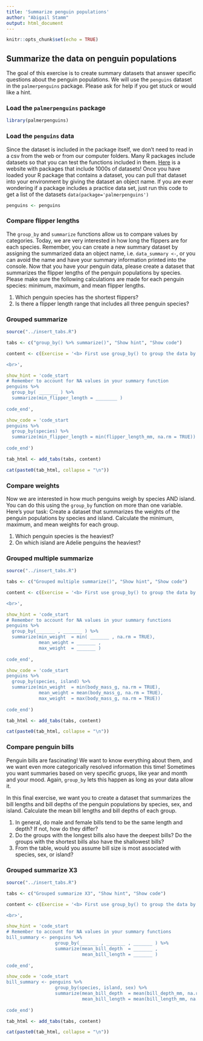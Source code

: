 ```yaml
---
title: 'Summarize penguin populations'
author: "Abigail Stamm"
output: html_document
---
```


```r
knitr::opts_chunk$set(echo = TRUE)
```

## Summarize the data on penguin populations

The goal of this exercise is to create summary datasets that answer specific questions about the penguin populations. We will use the `penguins` dataset in the `palmerpenguins` package. Please ask for help if you get stuck or would like a hint.

### Load the `palmerpenguins` package 

```r
library(palmerpenguins)
```


### Load the `penguins` data

Since the dataset is included in the package itself, we don't need to read in a csv from the web or from our computer folders. Many R packages include datasets so that you can test the functions included in them. [Here](https://vincentarelbundock.github.io/Rdatasets/datasets.html) is a website with packages that include 1000s of datasets! Once you have loaded your R package that contains a dataset, you can pull that dataset into your environment by giving the dataset an object name. If you are ever wondering if a package includes a practice data set, just run this code to get a list of the datasets `data(package='palmerpenguins')`

```r
penguins <- penguins
```

### Compare flipper lengths

The `group_by` and `summarize` functions allow us to compare values by categories. Today, we are very interested in how long the flippers are for each species. Remember, you can create a new summary dataset by assigning the summarized data an object name, i.e. `data_summary <-`, or you can avoid the name and have your summary information printed into the console. Now that you have your penguin data, please create a dataset that summarizes the flipper lengths of the penguin populations by species. Please make sure the following calculations are made for each penguin species: minimum, maximum, and mean flipper lengths. 

1. Which penguin species has the shortest flippers?
1. Is there a flipper length range that includes all three penguin species?


<div class="quiz">

### <i class="fas fa-cookie-bite" style="color: gray;"></i> Grouped summarize {-}

```r
source("../insert_tabs.R")

tabs <- c("group_by() %>% summarize()", "Show hint", "Show code")

content <- c(Exercise = '<b> First use group_by() to group the data by species, AND THEN use summarize() to add new column called min_flipper_length. Ignore the NA values with the argument `na.rm = TRUE`.</b>

<br>',

show_hint = 'code_start
# Remember to account for NA values in your summary function
penguins %>% 
  group_by( _______ ) %>%
  summarize(min_flipper_length = ________ )
  
code_end',

show_code = 'code_start
penguins %>% 
  group_by(species) %>%
  summarize(min_flipper_length = min(flipper_length_mm, na.rm = TRUE))
  
code_end')

tab_html <- add_tabs(tabs, content)

cat(paste0(tab_html, collapse = "\n"))
```

</div>


### Compare weights

Now we are interested in how much penguins weigh by species AND island. You can do this using the `group_by` function on more than one variable. Here's your task: Create a dataset that summarizes the weights of the penguin populations by species and island. Calculate the minimum, maximum, and mean weights for each group. 

1. Which penguin species is the heaviest?
1. On which island are Adelie penguins the heaviest?


<div class="quiz">

### <i class="fas fa-cookie-bite" style="color: gray;"></i> Grouped multiple summarize {-}

```r
source("../insert_tabs.R")

tabs <- c("Grouped multiple summarize()", "Show hint", "Show code")

content <- c(Exercise = '<b> First use group_by() to group the data by species and island, AND THEN use summarize() to add new columns for min, mean, and max flipper_length. Ignore the NA values with the argument `na.rm = TRUE`. </b>

<br>',

show_hint = 'code_start
# Remember to account for NA values in your summary functions
penguins %>% 
  group_by(_______ , _______ ) %>%
  summarize(min_weight  = min( _______ , na.rm = TRUE),
            mean_weight = _______ ,
            max_weight  = _______ )
            
code_end',

show_code = 'code_start
penguins %>% 
  group_by(species, island) %>%
  summarize(min_weight  = min(body_mass_g, na.rm = TRUE),
            mean_weight = mean(body_mass_g, na.rm = TRUE),
            max_weight  = max(body_mass_g, na.rm = TRUE)) 
            
code_end')

tab_html <- add_tabs(tabs, content)

cat(paste0(tab_html, collapse = "\n"))
```

</div>



### Compare penguin bills

Penguin bills are fascinating! We want to know everything about them, and we want even more categorically resolved information this time! Sometimes you want summaries based on very specific gruops, like year and month and your mood. Again, `group_by` lets this happen as long as your data allow it. 

In this final exercise, we want you to create a dataset that summarizes the bill lengths and bill depths of the penguin populations by species, sex, and island. Calculate the mean bill lengths and bill depths of each group. 

1. In general, do male and female bills tend to be the same length and depth? If not, how do they differ?
1. Do the groups with the longest bills also have the deepest bills? Do the groups with the shortest bills also have the shallowest bills?
1. From the table, would you assume bill size is most associated with species, sex, or island?


<div class="quiz">

### <i class="fas fa-cookie-bite" style="color: gray;"></i> Grouped summarize X3 {-}

```r
source("../insert_tabs.R")

tabs <- c("Grouped summarize X3", "Show hint", "Show code")

content <- c(Exercise = '<b> First use group_by() to group the data by species, island, and sex -AND THEN- use summarize() to add new columns for the mean bill depth and bill length. Ignore the NA values with the argument `na.rm = TRUE`. Store the result in the new table "bill_summary". </b>

<br>',

show_hint = 'code_start
# Remember to account for NA values in your summary functions
bill_summary <- penguins %>% 
                  group_by(_______ , _______ , _______ ) %>%
                  summarize(mean_bill_depth  = _______ ,
                            mean_bill_length = _______ )
            
code_end',

show_code = 'code_start
bill_summary <- penguins %>%
                  group_by(species, island, sex) %>%
                  summarize(mean_bill_depth  = mean(bill_depth_mm, na.rm = TRUE),
                            mean_bill_length = mean(bill_length_mm, na.rm = TRUE)) 
            
code_end')

tab_html <- add_tabs(tabs, content)

cat(paste0(tab_html, collapse = "\n"))
```

</div>
